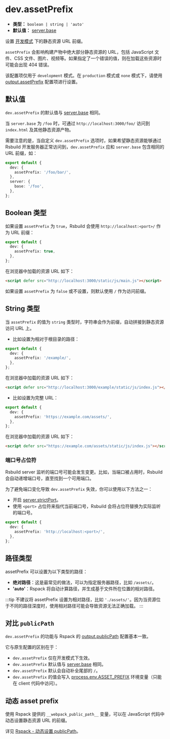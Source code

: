 # dev.assetPrefix

- **类型：** `boolean | string | 'auto'`
- **默认值：** [server.base](/config/server/base)

设置 [开发模式](/config/mode) 下的静态资源 URL 前缀。

`assetPrefix` 会影响构建产物中绝大部分静态资源的 URL，包括 JavaScript 文件、CSS 文件、图片、视频等。如果指定了一个错误的值，则在加载这些资源时可能会出现 404 错误。

该配置项仅用于 `development` 模式。在 `production` 模式或 `none` 模式下，请使用 [output.assetPrefix](/config/output/asset-prefix) 配置项进行设置。

## 默认值

`dev.assetPrefix` 的默认值与 [server.base](/config/server/base) 相同。

当 `server.base` 为 `/foo` 时，可通过 `http://localhost:3000/foo/` 访问到 `index.html` 及其他静态资源产物。

需要注意的是，当自定义 `dev.assetPrefix` 选项时，如果希望静态资源能够通过 Rsbuild 开发服务器正常访问到，`dev.assetPrefix` 应和 `server.base` 包含相同的 URL 前缀，如：

```ts title="rsbuild.config.ts"
export default {
  dev: {
    assetPrefix: '/foo/bar/',
  },
  server: {
    base: '/foo',
  },
};
```

## Boolean 类型

如果设置 `assetPrefix` 为 `true`，Rsbuild 会使用 `http://localhost:<port>/` 作为 URL 前缀：

```ts title="rsbuild.config.ts"
export default {
  dev: {
    assetPrefix: true,
  },
};
```

在浏览器中加载的资源 URL 如下：

```html
<script defer src="http://localhost:3000/static/js/main.js"></script>
```

如果设置 `assetPrefix` 为 `false` 或不设置，则默认使用 `/` 作为访问前缀。

## String 类型

当 `assetPrefix` 的值为 `string` 类型时，字符串会作为前缀，自动拼接到静态资源访问 URL 上。

- 比如设置为相对于根目录的路径：

```ts title="rsbuild.config.ts"
export default {
  dev: {
    assetPrefix: '/example/',
  },
};
```

在浏览器中加载的资源 URL 如下：

```html
<script defer src="http://localhost:3000/example/static/js/index.js"></script>
```

- 比如设置为完整 URL：

```ts title="rsbuild.config.ts"
export default {
  dev: {
    assetPrefix: 'https://example.com/assets/',
  },
};
```

在浏览器中加载的资源 URL 如下：

```html
<script defer src="https://example.com/assets/static/js/index.js"></script>
```

### 端口号占位符

Rsbuild server 监听的端口号可能会发生变更。比如，当端口被占用时，Rsbuild 会自动递增端口号，直至找到一个可用端口。

为了避免端口变化导致 `dev.assetPrefix` 失效，你可以使用以下方法之一：

- 开启 [server.strictPort](/config/server/strict-port)。
- 使用 `<port>` 占位符来指代当前端口号，Rsbuild 会将占位符替换为实际监听的端口号。

```ts title="rsbuild.config.ts"
export default {
  dev: {
    assetPrefix: 'http://localhost:<port>/',
  },
};
```

## 路径类型

assetPrefix 可以设置为以下类型的路径：

- **绝对路径**：这是最常见的做法，可以为指定服务器路径，比如 `/assets/`。
- **'auto'**：Rspack 将自动计算路径，并生成基于文件所在位置的相对路径。

:::tip
不建议将 assetPrefix 设置为相对路径，比如 `'./assets/'`。因为当资源位于不同的路径深度时，使用相对路径可能会导致资源无法正确加载。
:::

## 对比 `publicPath`

`dev.assetPrefix` 的功能与 Rspack 的 [output.publicPath](https://rspack.rs/zh/config/output#outputpublicpath) 配置基本一致。

它与原生配置的区别在于：

- `dev.assetPrefix` 仅在开发模式下生效。
- `dev.assetPrefix` 默认值与 [server.base](/config/server/base) 相同。
- `dev.assetPrefix` 默认会自动补全尾部的 `/`。
- `dev.assetPrefix` 的值会写入 [process.env.ASSET_PREFIX](/guide/advanced/env-vars#processenvasset_prefix) 环境变量（只能在 client 代码中访问）。

## 动态 asset prefix

使用 Rspack 提供的 `__webpack_public_path__` 变量，可以在 JavaScript 代码中动态设置静态资源 URL 的前缀。

详见 [Rspack - 动态设置 publicPath](https://rspack.rs/zh/config/output#%E5%8A%A8%E6%80%81%E8%AE%BE%E7%BD%AE-publicpath)。
